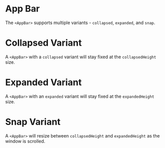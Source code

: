 
# App Bar

The `<AppBar>` supports multiple variants - `collapsed`, `expanded`, and `snap`.

# Collapsed Variant

A `<AppBar>` with a `collapsed` variant will stay fixed at the `collapsedHeight` size.

<CollapsedAppBar />

# Expanded Variant

A `<AppBar>` with an `expanded` variant will stay fixed at the `expandedHeight` size.

<ExpandedAppBar />

# Snap Variant

A `<AppBar>` will resize between `collapsedHeight` and `expandedHeight` as the window is scrolled.

<SnapAppBar />
